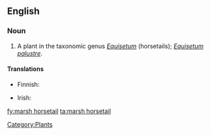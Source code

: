 ==English==

===Noun===
{{en-noun|sg=[[marsh]] [[horsetail]]}}

# A plant in the taxonomic genus ''[[Equisetum]]'' (horsetails); ''[[Equisetum palustre]]''.

====Translations====
{{trans-top|plant}}
*Finnish: {{t+|fi|suokorte}}
{{trans-mid}}
* Irish: {{t|ga|scuab eich chorraigh|f}}
{{trans-bottom}}

[[Category:Plants]]

[[fy:marsh horsetail]]
[[ta:marsh horsetail]]